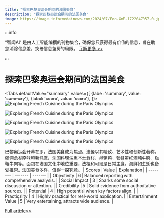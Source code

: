 ```yaml
---
title: "探索巴黎奥运会期间的法国美食"
description: "探索巴黎奥运会期间的法国美食"
image: https://image.informedainews.com/2024/07/Foo-XmE-1722047057-0.jpg
---
```



:::info

“智闻AI“ 是由人工智能编撰的刊物集合，确保您只获得最有价值的信息，旨在助您消除信息差，突破信息茧房的局限。  [了解更多 >>](/)

:::

# 探索巴黎奥运会期间的法国美食


<Tabs
	defaultValue="summary"
	values={[
	{label: 'summary', value: 'summary'},
	{label: 'score', value: 'score'},
]}>
<TabItem value="summary">
<img
  src="https://image.informedainews.com/2024/07/Foo-XmE-1722047057-0.jpg"
  alt="Exploring French Cuisine during the Paris Olympics"
/>

<img
  src="https://image.informedainews.com/2024/07/Foo-lAS-1722047057-1.jpg"
  alt="Exploring French Cuisine during the Paris Olympics"
/>

<img
  src="https://image.informedainews.com/2024/07/Foo-Cy7-1722047057-2.jpg"
  alt="Exploring French Cuisine during the Paris Olympics"
/>

<img
  src="https://image.informedainews.com/2024/07/Foo-NYJ-1722047057-3.jpg"
  alt="Exploring French Cuisine during the Paris Olympics"
/>

<img
  src="https://image.informedainews.com/2024/07/Foo-MDL-1722047057-4.jpg"
  alt="Exploring French Cuisine during the Paris Olympics"
/>



巴黎奥运会开幕在即，法国美食成为焦点。法餐以其精致、艺术性和创新性著称，强调食材原味和新鲜度。法国料理注重本土食材，如骡鸭、勃艮第红酒炖牛腩、鞑靼牛肉等。面包在法国文化中地位重要，法棍和可颂是日常主食。海鲜如生蚝也备受推崇。法国美食多样，值得一探究竟。
</TabItem>
<TabItem value="score">
	| Scores     | Value   | Explanation |
	| -------- | ------- | ------- |
	| Objectivity  | 6    | Balanced reporting with comprehensive analysis.    |
	| Social Impact | 3     | Sparks some social discussion or attention.    |
	| Credibility    | 5    | Solid evidence from authoritative sources.    |
	| Potential    | 4    | High potential when key factors align.    |
	| Practicality    | 4    | Highly practical for real-world application.    |
	| Entertainment Value    | 5    | Very entertaining, attracts wide audience.    |
</TabItem>
</Tabs>

[Full article>>](https://www.guokr.com/article/465738/)
